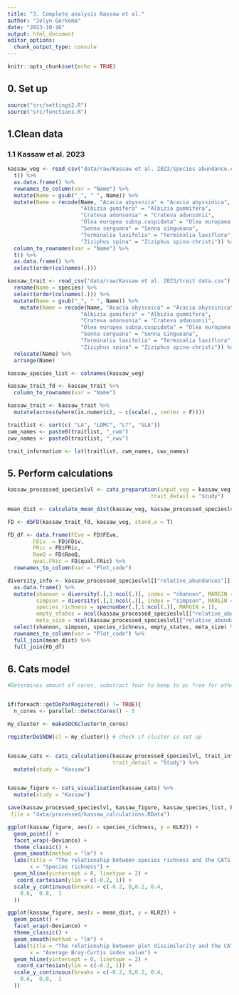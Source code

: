 ```yaml
---
title: "3. Complete analysis Kassaw et al."
author: "Jelyn Gerkema"
date: "2023-10-16"
output: html_document
editor_options: 
  chunk_output_type: console
---
```


```r
knitr::opts_chunk$set(echo = TRUE)

```

## 0. Set up
```r
source("src/settings2.R")
source("src/functions.R")

```

## 1.Clean data


### 1.1 Kassaw et al. 2023
```r

kassaw_veg <- read_csv("data/raw/Kassaw et al. 2023/species abundance.csv") %>%
  t() %>%
  as.data.frame() %>%
  rownames_to_column(var = "Name") %>%
  mutate(Name = gsub("_", " ", Name)) %>%
  mutate(Name = recode(Name, "Acacia abyssnica" = "Acacia abyssinica",
                       "Albizia gumifera" = "Albizia gummifera",
                       "Crateva adonsonia" = "Crateva adansonii",
                       "Olea europea subsp.cuspidata" = "Olea europaea subsp. cuspidata",
                       "Senna serguana" = "Senna singueana",
                       "Terminalia laxifolia" = "Terminalia laxiflora",
                       "Ziziphus spina" = "Ziziphus spina-christi")) %>%
  column_to_rownames(var = "Name") %>%
  t() %>%
  as.data.frame() %>%
  select(order(colnames(.)))

kassaw_trait <- read_csv("data/raw/Kassaw et al. 2023/trait data.csv") %>%
  rename(Name = species) %>%
  select(order(colnames(.))) %>%
  mutate(Name = gsub("_", " ", Name)) %>%
    mutate(Name = recode(Name, "Acacia abyssnica" = "Acacia abyssinica",
                       "Albizia gumifera" = "Albizia gummifera",
                       "Crateva adonsonia" = "Crateva adansonii",
                       "Olea europea subsp.cuspidata" = "Olea europaea subsp. cuspidata",
                       "Senna serguana" = "Senna singueana",
                       "Terminalia laxifolia" = "Terminalia laxiflora",
                       "Ziziphus spina" = "Ziziphus spina-christi")) %>%
  relocate(Name) %>%
  arrange(Name)

kassaw_species_list <- colnames(kassaw_veg)

kassaw_trait_fd <- kassaw_trait %>%
  column_to_rownames(var = "Name") 

kassaw_trait <- kassaw_trait %>%
  mutate(across(where(is.numeric), ~ c(scale(., center = F)))) 

traitlist <- sort(c( "LA", "LDMC", "LT", "SLA"))
cwm_names <- paste0(traitlist, "_cwm")
cwv_names <- paste0(traitlist, "_cwv")

trait_information <- lst(traitlist, cwm_names, cwv_names)

``` 


## 5. Perform calculations
```r

kassaw_processed_specieslvl <- cats_preparation(input_veg = kassaw_veg, input_trait = kassaw_trait, cutoff_value =  0.8, trait_information = trait_information,
                                             trait_detail = "Study")

mean_dist <- calculate_mean_dist(kassaw_veg, kassaw_processed_specieslvl)

FD <- dbFD(kassaw_trait_fd, kassaw_veg, stand.x = T)

FD_df <- data.frame(FEve = FD$FEve,
        FDiv  = FD$FDiv,
        FRic = FD$FRic,
        RaoQ = FD$RaoQ,
        qual.FRic = FD$qual.FRic) %>%
  rownames_to_column(var = "Plot_code")

diversity_info <- kassaw_processed_specieslvl[["relative_abundances"]][["matrix4traits_prop"]] %>% 
  as.data.frame() %>% 
  mutate(shannon = diversity(.[,1:ncol(.)], index = "shannon", MARGIN = 1, base = exp(1)),
         simpson = diversity(.[,1:ncol(.)], index = "simpson", MARGIN = 1, base =exp(1)),
         species_richness = specnumber(.[,1:ncol(.)], MARGIN = 1),
         empty_states = ncol(kassaw_processed_specieslvl[["relative_abundances"]][["matrix4traits_prop"]]) - species_richness,
         meta_size = ncol(kassaw_processed_specieslvl[["relative_abundances"]][["matrix4traits_prop"]])) %>%
  select(shannon, simpson, species_richness, empty_states, meta_size) %>% # base = exp(1) gives the shannon index a log e base
  rownames_to_column(var = "Plot_code") %>% 
  full_join(mean_dist) %>%
  full_join(FD_df)


```



## 6. Cats model
```r

#Determines amount of cores, substract four to keep to pc free for other processes.


if(foreach::getDoParRegistered() != TRUE){
  n_cores <- parallel::detectCores() - 5 

my_cluster <- makeSOCKcluster(n_cores)

registerDoSNOW(cl = my_cluster)} # check if cluster is set up


kassaw_cats <- cats_calculations(kassaw_processed_specieslvl, trait_information,
                                 trait_detail = "Study") %>%
  mutate(study = "Kassaw")


kassaw_figure <- cats_visualisation(kassaw_cats) %>%
  mutate(study = "Kassaw")

save(kassaw_processed_specieslvl, kassaw_figure, kassaw_species_list, kassaw_cats,
 file = "data/processed/kassaw_calculations.RData")

ggplot(kassaw_figure, aes(x = species_richness, y = KLR2)) +
  geom_point() +
  facet_wrap(~Deviance) + 
  theme_classic() +
  geom_smooth(method = "lm") + 
  labs(title = "The relationship between species richness and the CATS decomposition - Kassaw et al. 2022",
       x = "Species richness") +
  geom_hline(yintercept = 0, linetype = 2) +
   coord_cartesian(ylim = c(-0.2, 1)) +
  scale_y_continuous(breaks = c(-0.2, 0,0.2, 0.4, 
    0.6,  0.8,  1
  )) 

ggplot(kassaw_figure, aes(x = mean_dist, y = KLR2)) +
  geom_point() +
  facet_wrap(~Deviance) + 
  theme_classic() +
  geom_smooth(method = "lm") + 
  labs(title = "The relationship between plot dissimilarity and the CATS decomposition - Kassaw et al. 2023",
       x = "Average Bray-Curtis index value") +
  geom_hline(yintercept = 0, linetype = 2) +
   coord_cartesian(ylim = c(-0.2, 1)) +
  scale_y_continuous(breaks = c(-0.2, 0,0.2, 0.4, 
    0.6,  0.8,  1
  )) 






```
